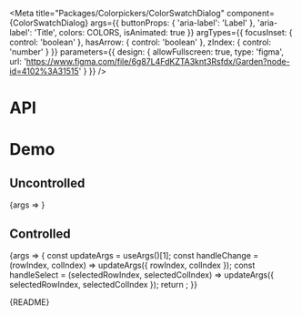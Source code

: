 
<Meta
  title="Packages/Colorpickers/ColorSwatchDialog"
  component={ColorSwatchDialog}
  args={{
    buttonProps: { 'aria-label': 'Label' },
    'aria-label': 'Title',
    colors: COLORS,
    isAnimated: true
  }}
  argTypes={{
    focusInset: { control: 'boolean' },
    hasArrow: { control: 'boolean' },
    zIndex: { control: 'number' }
  }}
  parameters={{
    design: {
      allowFullscreen: true,
      type: 'figma',
      url: 'https://www.figma.com/file/6g87L4FdKZTA3knt3Rsfdx/Garden?node-id=4102%3A31515'
    }
  }}
/>

# API

<ArgsTable />

# Demo

## Uncontrolled

<Canvas>
  <Story
    name="Uncontrolled"
    argTypes={{
      defaultColIndex: { control: 'number' },
      defaultRowIndex: { control: 'number' },
      defaultSelectedColIndex: { control: 'number' },
      defaultSelectedRowIndex: { control: 'number' },
      colIndex: { control: false },
      rowIndex: { control: false },
      selectedColIndex: { control: false },
      selectedRowIndex: { control: false }
    }}
  >
    {args => <ColorSwatchDialogStory {...args} />}
  </Story>
</Canvas>

## Controlled

<Canvas>
  <Story
    name="Controlled"
    args={{ rowIndex: 0, colIndex: 5, selectedRowIndex: 0, selectedColIndex: 5 }}
    argTypes={{
      defaultColIndex: { control: false },
      defaultRowIndex: { control: false },
      defaultSelectedColIndex: { control: false },
      defaultSelectedRowIndex: { control: false }
    }}
  >
    {args => {
      const updateArgs = useArgs()[1];
      const handleChange = (rowIndex, colIndex) => updateArgs({ rowIndex, colIndex });
      const handleSelect = (selectedRowIndex, selectedColIndex) =>
        updateArgs({ selectedRowIndex, selectedColIndex });
      return <ColorSwatchDialogStory {...args} onChange={handleChange} onSelect={handleSelect} />;
    }}
  </Story>
</Canvas>

<Markdown>{README}</Markdown>
